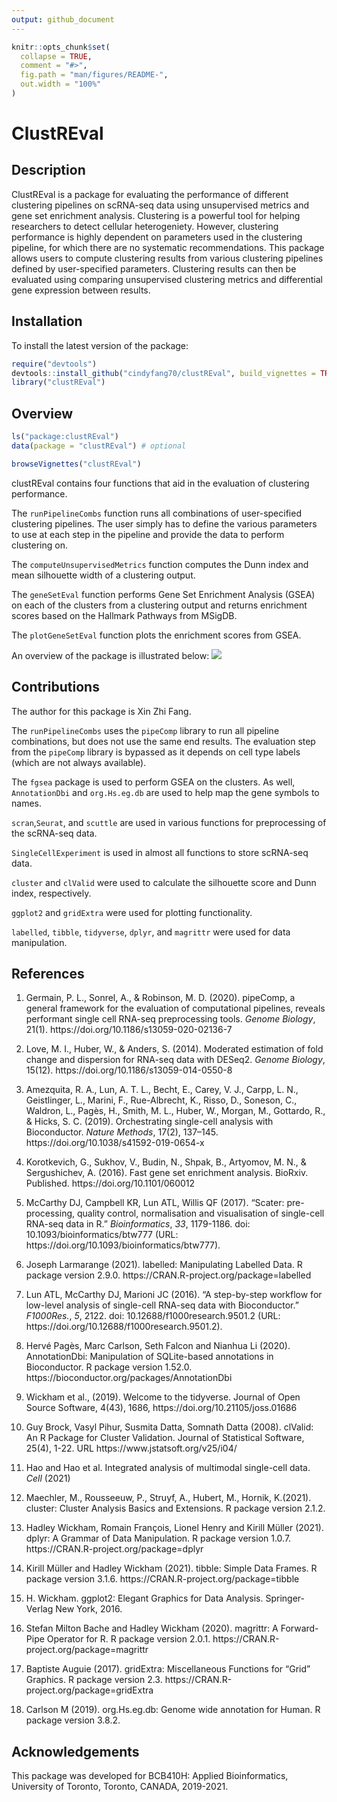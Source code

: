 ```yaml
---
output: github_document
---
```


<!-- README.md is generated from README.Rmd. Please edit that file -->

```r
knitr::opts_chunk$set(
  collapse = TRUE,
  comment = "#>",
  fig.path = "man/figures/README-",
  out.width = "100%"
)
```
# ClustREval
<!-- badges: start -->
<!-- badges: end -->

## Description

ClustREval is a package for evaluating the performance of different clustering pipelines on scRNA-seq data using unsupervised metrics and gene set enrichment analysis. Clustering is a powerful tool for helping researchers to detect cellular heterogeniety. However, clustering performance is highly dependent on parameters used in the clustering pipeline, for which there are no systematic recommendations. This package allows users to compute clustering results from various clustering pipelines defined by user-specified parameters. Clustering results can then be evaluated using comparing unsupervised clustering metrics and differential gene expression between results.

## Installation

To install the latest version of the package:

``` r
require("devtools")
devtools::install_github("cindyfang70/clustREval", build_vignettes = TRUE)
library("clustREval")
```

## Overview

``` r
ls("package:clustREval")
data(package = "clustREval") # optional
```
``` r
browseVignettes("clustREval")
```
clustREval contains four functions that aid in the evaluation of clustering performance. 

The ``` runPipelineCombs``` function runs all combinations of user-specified clustering pipelines. The user simply has to define the various parameters to use at each step in the pipeline and provide the data to perform clustering on.

The ``` computeUnsupervisedMetrics``` function computes the Dunn index and mean silhouette width of a clustering output.

The ``` geneSetEval``` function performs Gene Set Enrichment Analysis (GSEA) on each of the clusters from a clustering output and returns enrichment scores based on the Hallmark Pathways from MSigDB.

The ```plotGeneSetEval``` function plots the enrichment scores from GSEA. 

An overview of the package is illustrated below:
![](./inst/extdata/files.png)


## Contributions
The author for this package is Xin Zhi Fang. 

The ``` runPipelineCombs``` uses the ``` pipeComp``` library to run all pipeline combinations, but does not use the same end results. The evaluation step from the ``` pipeComp``` library is bypassed as it depends on cell type labels (which are not always available).

The ``` fgsea ``` package is used to perform GSEA on the clusters. As well, ```AnnotationDbi``` and ```org.Hs.eg.db``` are used to help map the gene symbols to names.

```scran```,```Seurat```, and ```scuttle``` are used in various functions for preprocessing of the scRNA-seq data. 

```SingleCellExperiment``` is used in almost all functions to store scRNA-seq data.

```cluster``` and ```clValid``` were used to calculate the silhouette score and Dunn index, respectively.

```ggplot2``` and ```gridExtra``` were used for plotting functionality.

```labelled```, ```tibble```, ```tidyverse```, ```dplyr```, and ```magrittr``` were used for data manipulation.


## References 
1. Germain, P. L., Sonrel, A., & Robinson, M. D. (2020). pipeComp, a general framework for the evaluation of computational pipelines, reveals performant single cell RNA-seq preprocessing tools. _Genome Biology_, 21(1). https://doi.org/10.1186/s13059-020-02136-7

2. Love, M. I., Huber, W., & Anders, S. (2014). Moderated estimation of fold change and dispersion for RNA-seq data with DESeq2. _Genome Biology_, 15(12). https://doi.org/10.1186/s13059-014-0550-8

3. Amezquita, R. A., Lun, A. T. L., Becht, E., Carey, V. J., Carpp, L. N., Geistlinger, L., Marini, F., Rue-Albrecht, K., Risso, D., Soneson, C., Waldron, L., Pagès, H., Smith, M. L., Huber, W., Morgan, M., Gottardo, R., & Hicks, S. C. (2019). Orchestrating single-cell analysis with Bioconductor. _Nature Methods_, 17(2), 137–145. https://doi.org/10.1038/s41592-019-0654-x

4. Korotkevich, G., Sukhov, V., Budin, N., Shpak, B., Artyomov, M. N., & Sergushichev, A. (2016). Fast gene set enrichment analysis. BioRxiv. Published. https://doi.org/10.1101/060012

5. McCarthy DJ, Campbell KR, Lun ATL, Willis QF (2017). “Scater: pre-processing, quality control, normalisation and
visualisation of single-cell RNA-seq data in R.” _Bioinformatics_, *33*, 1179-1186. doi: 10.1093/bioinformatics/btw777
(URL: https://doi.org/10.1093/bioinformatics/btw777).

6. Joseph Larmarange (2021). labelled: Manipulating Labelled Data. R package version 2.9.0.
  https://CRAN.R-project.org/package=labelled
  
7. Lun ATL, McCarthy DJ, Marioni JC (2016). “A step-by-step workflow for low-level analysis of single-cell RNA-seq data with
Bioconductor.” _F1000Res._, *5*, 2122. doi: 10.12688/f1000research.9501.2 (URL:
https://doi.org/10.12688/f1000research.9501.2).

8. Hervé Pagès, Marc Carlson, Seth Falcon and Nianhua Li (2020). AnnotationDbi: Manipulation of SQLite-based annotations
  in Bioconductor. R package version 1.52.0. https://bioconductor.org/packages/AnnotationDbi

9. Wickham et al., (2019). Welcome to the tidyverse. Journal of Open Source Software, 4(43), 1686,
  https://doi.org/10.21105/joss.01686
  
10. Guy Brock, Vasyl Pihur, Susmita Datta, Somnath Datta (2008). clValid: An R Package for Cluster Validation. Journal of
  Statistical Software, 25(4), 1-22. URL https://www.jstatsoft.org/v25/i04/
  
11. Hao and Hao et al. Integrated analysis of multimodal single-cell data. _Cell_ (2021)

12. Maechler, M., Rousseeuw, P., Struyf, A., Hubert, M., Hornik, K.(2021).  cluster: Cluster Analysis Basics and
  Extensions. R package version 2.1.2.
  
13. Hadley Wickham, Romain François, Lionel Henry and Kirill Müller (2021). dplyr: A Grammar of Data Manipulation. R
  package version 1.0.7. https://CRAN.R-project.org/package=dplyr
  
14. Kirill Müller and Hadley Wickham (2021). tibble: Simple Data Frames. R package version 3.1.6.
  https://CRAN.R-project.org/package=tibble
  
15. H. Wickham. ggplot2: Elegant Graphics for Data Analysis. Springer-Verlag New York, 2016.

16. Stefan Milton Bache and Hadley Wickham (2020). magrittr: A Forward-Pipe Operator for R. R package version 2.0.1.
  https://CRAN.R-project.org/package=magrittr

17. Baptiste Auguie (2017). gridExtra: Miscellaneous Functions for "Grid" Graphics. R package version 2.3.
  https://CRAN.R-project.org/package=gridExtra
  
18. Carlson M (2019). org.Hs.eg.db: Genome wide annotation for Human. R package version 3.8.2.

## Acknowledgements

This package was developed for BCB410H: Applied Bioinformatics, University of Toronto, Toronto, CANADA, 2019-2021.


